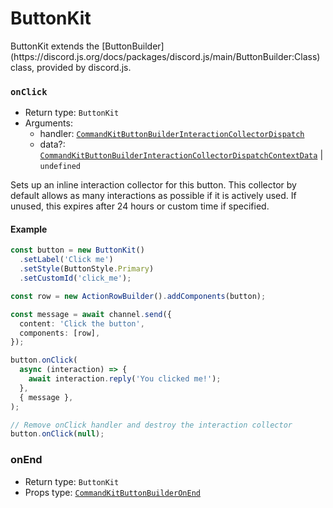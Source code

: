
# ButtonKit

<Callout type="info">
  ButtonKit extends the
  [ButtonBuilder](https://discord.js.org/docs/packages/discord.js/main/ButtonBuilder:Class)
  class, provided by discord.js.
</Callout>

### `onClick`

- Return type: `ButtonKit`
- Arguments:
  - handler: [`CommandKitButtonBuilderInteractionCollectorDispatch`](/docs/typedef/CommandKitButtonBuilderInteractionCollectorDispatch)
  - data?: [`CommandKitButtonBuilderInteractionCollectorDispatchContextData`](/docs/typedef/CommandKitButtonBuilderInteractionCollectorDispatch) | `undefined`

Sets up an inline interaction collector for this button. This collector by default allows as many interactions as possible if it is actively used. If unused, this expires after 24 hours or custom time if specified.

#### Example

```ts
const button = new ButtonKit()
  .setLabel('Click me')
  .setStyle(ButtonStyle.Primary)
  .setCustomId('click_me');

const row = new ActionRowBuilder().addComponents(button);

const message = await channel.send({
  content: 'Click the button',
  components: [row],
});

button.onClick(
  async (interaction) => {
    await interaction.reply('You clicked me!');
  },
  { message },
);

// Remove onClick handler and destroy the interaction collector
button.onClick(null);
```

### onEnd

- Return type: `ButtonKit`
- Props type: [`CommandKitButtonBuilderOnEnd`](/docs/typedef/CommandKitButtonBuilderOnEnd)
